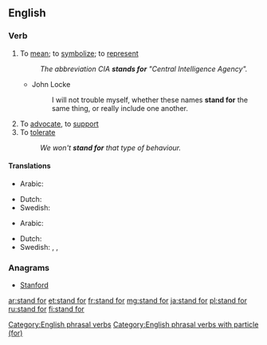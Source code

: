 ==English==

===Verb===
{{en-verb|head=[[stand]] [[for]]|stands for|standing for|stood for}}

# {{context|idiomatic|lang=en}} To [[mean]]; to [[symbolize]]; to [[represent]]
#: ''The abbreviation CIA '''stands for''' "Central Intelligence Agency".''
#* John Locke
#*: I will not trouble myself, whether these names '''stand for''' the same thing, or really include one another.
# To [[advocate]], to [[support]]
# To [[tolerate]]
#: ''We won't '''stand for''' that type of behaviour.''

====Translations====
{{trans-top|to mean, symbolize or represent}}
* Arabic: {{t|ar|إستند|tr=istánada}}
{{trans-mid}}
* Dutch: {{t|nl|staan voor}}
* Swedish: {{t+|sv|stå för}}
{{trans-bottom}}

{{trans-top|to advocate or support}}
* Arabic: {{t|ar|ساند|tr=sânada}}
{{trans-mid}}
* Dutch: {{t+|nl|voorstaan}}
* Swedish: {{t+|sv|stå för}}, {{t+|sv|stödja}}, {{t+|sv|förespråka}}
{{trans-bottom}}

===Anagrams===
* [[Stanford#English|Stanford]]

[[Category:English phrasal verbs]]
[[Category:English phrasal verbs with particle (for)]]

[[ar:stand for]]
[[et:stand for]]
[[fr:stand for]]
[[mg:stand for]]
[[ja:stand for]]
[[pl:stand for]]
[[ru:stand for]]
[[fi:stand for]]